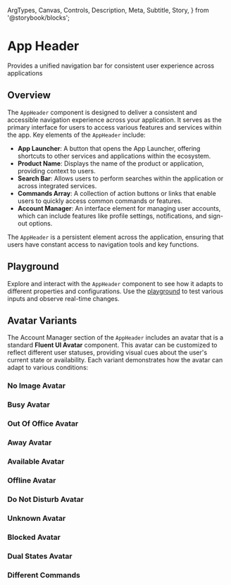   ArgTypes,
  Canvas,
  Controls,
  Description,
  Meta,
  Subtitle,
  Story,
} from '@storybook/blocks';


# App Header

<Meta of={AppHeaderStories} />

<Subtitle>Provides a unified navigation bar for consistent user experience across applications</Subtitle>

## Overview

The `AppHeader` component is designed to deliver a consistent and accessible navigation experience across your application.
It serves as the primary interface for users to access various features and services within the app. Key elements of the `AppHeader` include:

- **App Launcher**: A button that opens the App Launcher, offering shortcuts to other services and applications within the ecosystem.
- **Product Name**: Displays the name of the product or application, providing context to users.
- **Search Bar**: Allows users to perform searches within the application or across integrated services.
- **Commands Array**: A collection of action buttons or links that enable users to quickly access common commands or features.
- **Account Manager**: An interface element for managing user accounts, which can include features like profile settings, notifications, and sign-out options.

The `AppHeader` is a persistent element across the application, ensuring that users have constant access to navigation tools and key functions.

<Canvas>
  <Story of={AppHeaderStories.DefaultState} />
</Canvas>

<ArgTypes of={AppHeaderStories} />

## Playground

Explore and interact with the `AppHeader` component to see how it adapts to different properties and configurations.
Use the [playground](/story/components-navigation-appheader--playground) to test various inputs and observe real-time changes.

## Avatar Variants

The Account Manager section of the `AppHeader` includes an avatar that is a standard **Fluent UI Avatar** component.
This avatar can be customized to reflect different user statuses, providing visual cues about the user's current state or availability.
Each variant demonstrates how the avatar can adapt to various conditions:

### No Image Avatar

<Description of={AppHeaderStories.NoImageAvatar} />

<Story of={AppHeaderStories.NoImageAvatar} />

### Busy Avatar

<Description of={AppHeaderStories.BusyAvatar} />

<Story of={AppHeaderStories.BusyAvatar} />

### Out Of Office Avatar

<Description of={AppHeaderStories.OutOfOfficeAvatar} />

<Story of={AppHeaderStories.OutOfOfficeAvatar} />

### Away Avatar

<Description of={AppHeaderStories.AwayAvatar} />

<Story of={AppHeaderStories.AwayAvatar} />

### Available Avatar

<Description of={AppHeaderStories.AvailableAvatar} />

<Story of={AppHeaderStories.AvailableAvatar} />

### Offline Avatar

<Description of={AppHeaderStories.OfflineAvatar} />

<Story of={AppHeaderStories.OfflineAvatar} />

### Do Not Disturb Avatar

<Description of={AppHeaderStories.DoNotDisturbAvatar} />

<Story of={AppHeaderStories.DoNotDisturbAvatar} />

### Unknown Avatar

<Description of={AppHeaderStories.UnknownAvatar} />

<Story of={AppHeaderStories.UnknownAvatar} />

### Blocked Avatar

<Description of={AppHeaderStories.BlockedAvatar} />

<Story of={AppHeaderStories.BlockedAvatar} />

### Dual States Avatar

<Description of={AppHeaderStories.DualStatesAvatar} />

<Story of={AppHeaderStories.DualStatesAvatar} />

### Different Commands

<Description of={AppHeaderStories.DifferentCommands} />

<Story of={AppHeaderStories.DifferentCommands} />
